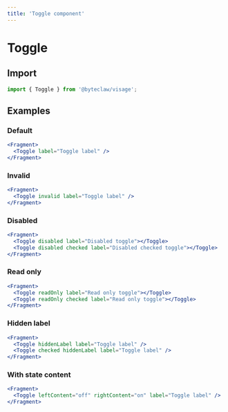```yaml
---
title: 'Toggle component'
---
```


# Toggle

## Import

```js transpile=false
import { Toggle } from '@byteclaw/visage';
```

## Examples

### Default

```jsx live=true
<Fragment>
  <Toggle label="Toggle label" />
</Fragment>
```

### Invalid

```jsx live=true
<Fragment>
  <Toggle invalid label="Toggle label" />
</Fragment>
```

### Disabled

```jsx live=true
<Fragment>
  <Toggle disabled label="Disabled toggle"></Toggle>
  <Toggle disabled checked label="Disabled checked toggle"></Toggle>
</Fragment>
```

### Read only

```jsx live=true
<Fragment>
  <Toggle readOnly label="Read only toggle"></Toggle>
  <Toggle readOnly checked label="Read only toggle"></Toggle>
</Fragment>
```

### Hidden label

```jsx live=true
<Fragment>
  <Toggle hiddenLabel label="Toggle label" />
  <Toggle checked hiddenLabel label="Toggle label" />
</Fragment>
```

### With state content

```jsx live=true
<Fragment>
  <Toggle leftContent="off" rightContent="on" label="Toggle label" />
</Fragment>
```
